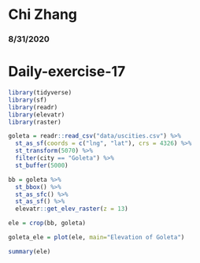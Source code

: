 # Chi Zhang
### 8/31/2020
# Daily-exercise-17

```r
library(tidyverse)
library(sf)
library(readr)
library(elevatr)
library(raster)

goleta = readr::read_csv("data/uscities.csv") %>%
  st_as_sf(coords = c("lng", "lat"), crs = 4326) %>%
  st_transform(5070) %>%
  filter(city == "Goleta") %>%
  st_buffer(5000)

bb = goleta %>%
  st_bbox() %>%
  st_as_sfc() %>%
  st_as_sf() %>%
  elevatr::get_elev_raster(z = 13) 

ele = crop(bb, goleta)

goleta_ele = plot(ele, main="Elevation of Goleta")

summary(ele)

```

